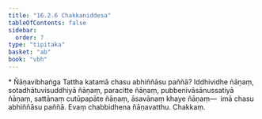 ```yaml
---
title: "16.2.6 Chakkaniddesa"
tableOfContents: false
sidebar:
  order: 7
type: "tipitaka"
basket: "ab"
book: "vbh"
---
```



<DynamicBreadcrumb />

<Paragraph type="center" book="vbh">
* Ñāṇavibhaṅga
</Paragraph>



<Division number="805" book="vbh" bookNo="30" page="347">

<Paragraph number="2547" book="vbh">
Tattha katamā chasu abhiññāsu paññā? Iddhividhe ñāṇaṃ, sotadhātuvisuddhiyā ñāṇaṃ, paracitte ñāṇaṃ, pubbenivāsānussatiyā ñāṇaṃ, sattānaṃ cutūpapāte ñāṇaṃ, āsavānaṃ khaye ñāṇaṃ—  imā chasu abhiññāsu paññā. Evaṃ chabbidhena ñāṇavatthu.

</Paragraph>
</Division>

<Paragraph number="2548" type="center" book="vbh">
Chakkaṃ.
</Paragraph>